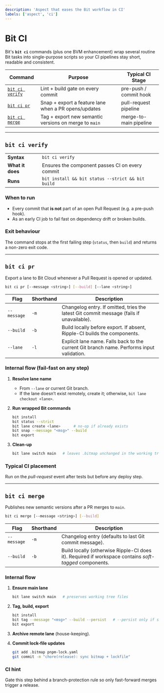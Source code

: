 ```yaml
---
description: 'Aspect that eases the Bit workflow in CI'
labels: ['aspect', 'ci']
---
```


# Bit CI

Bit's **`bit ci`** commands (plus one BVM enhancement) wrap several routine Bit tasks into single-purpose scripts so your CI pipelines stay short, readable and consistent.

| Command                           | Purpose                                               | Typical CI Stage       |
| --------------------------------- | ----------------------------------------------------- | ---------------------- |
| [`bit ci verify`](#bit-ci-verify) | Lint + build gate on every commit                     | pre-push / commit hook |
| [`bit ci pr`](#bit-ci-pr)         | Snap + export a feature lane when a PR opens/updates  | pull-request pipeline  |
| [`bit ci merge`](#bit-ci-merge)   | Tag + export new semantic versions on merge to `main` | merge-to-main pipeline |

---

## `bit ci verify`

|                  |                                                   |
| ---------------- | ------------------------------------------------- |
| **Syntax**       | `bit ci verify`                                   |
| **What it does** | Ensures the component passes CI on every commit   |
| **Runs**         | `bit install && bit status --strict && bit build` |

### When to run

- Every commit that **is not** part of an open Pull Request (e.g. a pre-push hook).
- As an early CI job to fail fast on dependency drift or broken builds.

### Exit behaviour

The command stops at the first failing step (`status`, then `build`) and returns a non-zero exit code.

---

## `bit ci pr`

Export a lane to Bit Cloud whenever a Pull Request is opened or updated.

```bash
bit ci pr [--message <string>] [--build] [--lane <string>]
```

| Flag        | Shorthand | Description                                                                               |
| ----------- | --------- | ----------------------------------------------------------------------------------------- |
| `--message` | `-m`      | Changelog entry. If omitted, tries the latest Git commit message (fails if unavailable).  |
| `--build`   | `-b`      | Build locally before export. If absent, Ripple-CI builds the components.                  |
| `--lane`    | `-l`      | Explicit lane name. Falls back to the current Git branch name. Performs input validation. |

### Internal flow (fail-fast on any step)

1. **Resolve lane name**
   - From `--lane` or current Git branch.
   - If the lane doesn’t exist remotely, create it; otherwise, `bit lane checkout <lane>`.
2. **Run wrapped Bit commands**

   ```bash
   bit install
   bit status --strict
   bit lane create <lane>      # no-op if already exists
   bit snap --message "<msg>" --build
   bit export
   ```

3. **Clean-up**

   ```bash
   bit lane switch main   # leaves .bitmap unchanged in the working tree
   ```

### Typical CI placement

Run on the _pull-request_ event after tests but before any deploy step.

---

## `bit ci merge`

Publishes new semantic versions after a PR merges to `main`.

```bash
bit ci merge [--message <string>] [--build]
```

| Flag        | Shorthand | Description                                                                                           |
| ----------- | --------- | ----------------------------------------------------------------------------------------------------- |
| `--message` | `-m`      | Changelog entry (defaults to last Git commit message).                                                |
| `--build`   | `-b`      | Build locally (otherwise Ripple-CI does it). Required if workspace contains _soft-tagged_ components. |

### Internal flow

1. **Ensure main lane**

   ```bash
   bit lane switch main   # preserves working tree files
   ```

2. **Tag, build, export**

   ```bash
   bit install
   bit tag --message "<msg>" --build --persist   # --persist only if soft tags exist
   bit export
   ```

3. **Archive remote lane** (house-keeping).
4. **Commit lock-file updates**

   ```bash
   git add .bitmap pnpm-lock.yaml
   git commit -m "chore(release): sync bitmap + lockfile"
   ```

### CI hint

Gate this step behind a branch-protection rule so only fast-forward merges trigger a release.
